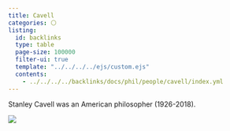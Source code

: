 ```yaml
---
title: Cavell
categories: ⚪
listing:
  id: backlinks
  type: table
  page-size: 100000
  filter-ui: true
  template: "../../../../ejs/custom.ejs"
  contents:
    - ../../../../backlinks/docs/phil/people/cavell/index.yml
---
```


Stanley Cavell was an American philosopher (1926-2018).

![](/images/headshots/cavell.jpeg)